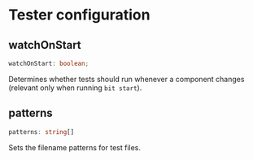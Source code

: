 # Tester configuration

## watchOnStart

```ts
watchOnStart: boolean;
```

Determines whether tests should run whenever a component changes (relevant only when running `bit start`).

## patterns

```ts
patterns: string[]
```

Sets the filename patterns for test files.
